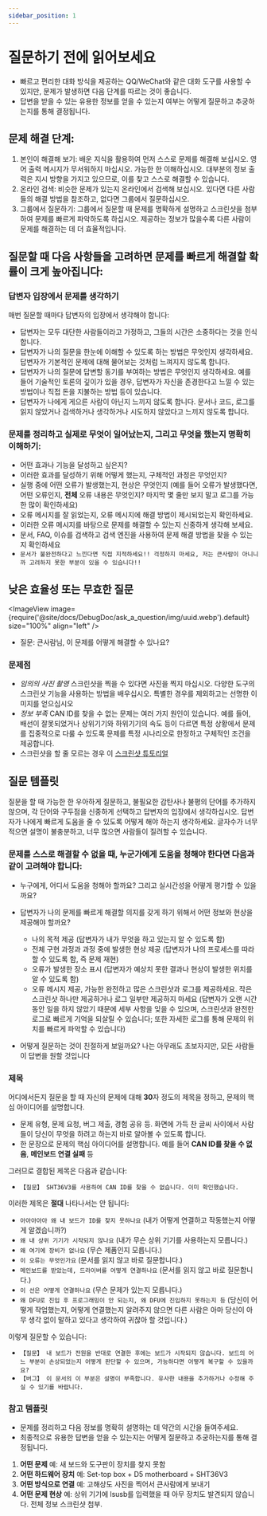 ```yaml
---
sidebar_position: 1
---
```


# 질문하기 전에 읽어보세요

  * 빠르고 편리한 대화 방식을 제공하는 QQ/WeChat와 같은 대화 도구를 사용할 수 있지만, 문제가 발생하면 다음 단계를 따르는 것이 좋습니다.
  * 답변을 받을 수 있는 유용한 정보를 얻을 수 있는지 여부는 어떻게 질문하고 추궁하는지를 통해 결정됩니다.

## 문제 해결 단계:

  1. 본인이 해결해 보기: 배운 지식을 활용하여 먼저 스스로 문제를 해결해 보십시오. 영어 출력 메시지가 무서워하지 마십시오. 가능한 한 이해하십시오. 대부분의 정보 출력은 지시 방향을 가지고 있으므로, 이를 찾고 스스로 해결할 수 있습니다.
  2. 온라인 검색: 비슷한 문제가 있는지 온라인에서 검색해 보십시오. 있다면 다른 사람들의 해결 방법을 참조하고, 없다면 그룹에서 질문하십시오.
  3. 그룹에서 질문하기: 그룹에서 질문할 때 문제를 명확하게 설명하고 스크린샷을 첨부하여 문제를 빠르게 파악하도록 하십시오. 제공하는 정보가 많을수록 다른 사람이 문제를 해결하는 데 더 효율적입니다.

## 질문할 때 다음 사항들을 고려하면 문제를 빠르게 해결할 확률이 크게 높아집니다:

### 답변자 입장에서 문제를 생각하기

  매번 질문할 때마다 답변자의 입장에서 생각해야 합니다:
  * 답변자는 모두 대단한 사람들이라고 가정하고, 그들의 시간은 소중하다는 것을 인식합니다.
  * 답변자가 나의 질문을 한눈에 이해할 수 있도록 하는 방법은 무엇인지 생각하세요. 답변자가 기본적인 문제에 대해 물어보는 것처럼 느껴지지 않도록 합니다.
  * 답변자가 나의 질문에 답변할 동기를 부여하는 방법은 무엇인지 생각하세요. 예를 들어 기술적인 토론의 깊이가 있을 경우, 답변자가 자신을 존경한다고 느낄 수 있는 방법이나 직접 돈을 지불하는 방법 등이 있습니다.
  * 답변자가 나에게 게으른 사람이 아닌지 느끼지 않도록 합니다. 문서나 코드, 로그를 읽지 않았거나 검색하거나 생각하거나 시도하지 않았다고 느끼지 않도록 합니다.

### 문제를 정리하고 실제로 무엇이 일어났는지, 그리고 무엇을 했는지 명확히 이해하기:

  * 어떤 효과나 기능을 달성하고 싶은지?
  * 이러한 효과를 달성하기 위해 어떻게 했는지, 구체적인 과정은 무엇인지?
  * 실행 중에 어떤 오류가 발생했는지, 현상은 무엇인지 (예를 들어 오류가 발생했다면, 어떤 오류인지, **전체** 오류 내용은 무엇인지? 마지막 몇 줄만 보지 말고 로그를 가능한 많이 확인하세요)
  * 오류 메시지를 잘 읽었는지, 오류 메시지에 해결 방법이 제시되었는지 확인하세요.
  * 이러한 오류 메시지를 바탕으로 문제를 해결할 수 있는지 신중하게 생각해 보세요.
  * 문서, FAQ, 이슈를 검색하고 검색 엔진을 사용하여 문제 해결 방법을 찾을 수 있는지 확인하세요
  * `문서가 불완전하다고 느낀다면 직접 지적하세요!! 걱정하지 마세요, 저는 큰사람이 아니니까 고려하지 못한 부분이 있을 수 있습니다!!`

## 낮은 효율성 또는 무효한 질문

  <ImageView image={require('@site/docs/DebugDoc/ask_a_question/img/uuid.webp').default} size="100%" align="left" />
  * 질문: 큰사람님, 이 문제를 어떻게 해결할 수 있나요?

### 문제점

  * *임의의 사진 촬영* 스크린샷을 찍을 수 있다면 사진을 찍지 마십시오. 다양한 도구의 스크린샷 기능을 사용하는 방법을 배우십시오. 특별한 경우를 제외하고는 선명한 이미지를 얻으십시오
  * *정보 부족* CAN ID를 찾을 수 없는 문제는 여러 가지 원인이 있습니다. 예를 들어, 배선이 잘못되었거나 상위기기와 하위기기의 속도 등이 다르면 특정 상황에서 문제를 집중적으로 다룰 수 있도록 문제를 특정 시나리오로 한정하고 구체적인 조건을 제공합니다.
  * 스크린샷을 할 줄 모르는 경우 이 [스크린샷 튜토리얼](https://www.bilibili.com/video/BV1LB4y1t7jy/?spm_id_from=333.337.search-card.all.click&vd_source=36affb37d7228751cd1fcbbda487dfdf)

## 질문 템플릿

질문을 할 때 가능한 한 우아하게 질문하고, 불필요한 감탄사나 불평의 단어를 추가하지 않으며, 각 단어와 구두점을 신중하게 선택하고 답변자의 입장에서 생각하십시오. 답변자가 나에게 빠르게 도움을 줄 수 있도록 어떻게 해야 하는지 생각하세요. 글자수가 너무 적으면 설명이 불충분하고, 너무 많으면 사람들이 질려할 수 있습니다.

### 문제를 스스로 해결할 수 없을 때, 누군가에게 도움을 청해야 한다면 다음과 같이 고려해야 합니다:

  * 누구에게, 어디서 도움을 청해야 할까요? 그리고 실시간성을 어떻게 평가할 수 있을까요?

  * 답변자가 나의 문제를 빠르게 해결할 의지를 갖게 하기 위해서 어떤 정보와 현상을 제공해야 할까요?
    * 나의 목적 제공 (답변자가 내가 무엇을 하고 있는지 알 수 있도록 함)
    * 전체 구현 과정과 과정 중에 발생한 현상 제공 (답변자가 나의 프로세스를 따라 할 수 있도록 함, 즉 문제 재현)
    * 오류가 발생한 장소 표시 (답변자가 예상치 못한 결과나 현상이 발생한 위치를 알 수 있도록 함)
    * 오류 메시지 제공, 가능한 완전하고 많은 스크린샷과 로그를 제공하세요. 작은 스크린샷 하나만 제공하거나 로그 일부만 제공하지 마세요 (답변자가 오랜 시간 동안 일을 하지 않았기 때문에 세부 사항을 잊을 수 있으며, 스크린샷과 완전한 로그로 빠르게 기억을 되살릴 수 있습니다; 또한 자세한 로그를 통해 문제의 위치를 빠르게 파악할 수 있습니다)

  * 어떻게 질문하는 것이 친절하게 보일까요? 나는 아무래도 초보자지만, 모든 사람들이 답변을 원할 것입니다

### 제목

  어디에서든지 질문을 할 때 자신의 문제에 대해 **30**자 정도의 제목을 정하고, 문제의 핵심 아이디어를 설명합니다.
  * 문제 유형, 문제 요청, 버그 제출, 경험 공유 등. 화면에 가득 찬 글씨 사이에서 사람들이 당신이 무엇을 하려고 하는지 바로 알아볼 수 있도록 합니다.
  * 한 문장으로 문제의 핵심 아이디어를 설명합니다. 예를 들어 **CAN ID를 찾을 수 없음**, **메인보드 연결 실패** 등

  그러므로 결합된 제목은 다음과 같습니다:
  * `【질문】 SHT36V3를 사용하여 CAN ID를 찾을 수 없습니다. 이미 확인했습니다.`

  이러한 제목은 **절대** 나타나서는 안 됩니다:
  * `아아아아아 왜 내 보드가 ID를 찾지 못하나요` (내가 어떻게 연결하고 작동했는지 어떻게 알겠습니까?)
  * `왜 내 상위 기기가 시작되지 않나요` (내가 무슨 상위 기기를 사용하는지 모릅니다.)
  * `왜 여기에 장비가 없나요` (무슨 제품인지 모릅니다.)
  * `이 오류는 무엇인가요` (문서를 읽지 않고 바로 질문합니다.)
  * `메인보드를 받았는데, 드라이버를 어떻게 연결하나요` (문서를 읽지 않고 바로 질문합니다.)
  * `이 선은 어떻게 연결하나요` (무슨 문제가 있는지 모릅니다.)
  * `왜 DFU로 진입 후 프로그래밍이 안 되는지, 왜 DFU에 진입하지 못하는지 등` (당신이 어떻게 작업했는지, 어떻게 연결했는지 알려주지 않으면 다른 사람은 아마 당신이 아무 생각 없이 말하고 있다고 생각하여 귀찮아 할 것입니다.)

  이렇게 질문할 수 있습니다:
  * `【질문】 내 보드가 전원을 반대로 연결한 후에는 보드가 시작되지 않습니다. 보드의 어느 부분이 손상되었는지 어떻게 판단할 수 있으며, 가능하다면 어떻게 복구할 수 있을까요?`
  * `【버그】 이 문서의 이 부분은 설명이 부족합니다. 유사한 내용을 추가하거나 수정해 주실 수 있기를 바랍니다.`

### 참고 템플릿

  * 문제를 정리하고 다음 정보를 명확히 설명하는 데 약간의 시간을 들여주세요.
  * 최종적으로 유용한 답변을 얻을 수 있는지는 어떻게 질문하고 추궁하는지를 통해 결정됩니다.

  1. **어떤 문제** 예: 새 보드와 도구판이 장치를 찾지 못함
  2. **어떤 하드웨어 장치** 예: Set-top box + D5 motherboard + SHT36V3
  3. **어떤 방식으로 연결** 예: 고해상도 사진을 찍어서 큰사람에게 보내기
  4. **어떤 문제 현상** 예: 상위 기기에 lsusb를 입력했을 때 아무 장치도 발견되지 않습니다. 전체 정보 스크린샷 첨부.